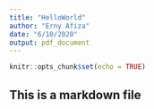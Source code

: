```yaml
---
title: "HelloWorld"
author: "Erny Afiza"
date: "6/10/2020"
output: pdf_document
---
```


```r
knitr::opts_chunk$set(echo = TRUE)
```

## This is a markdown file
